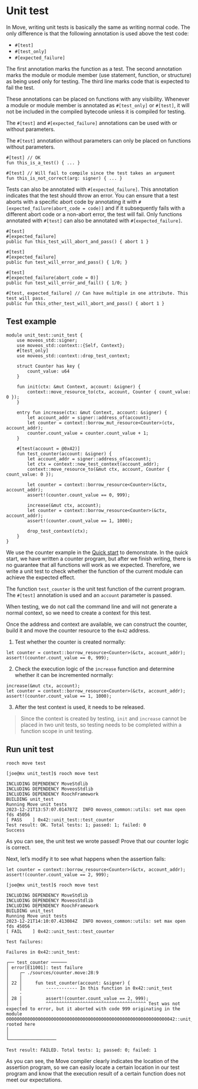 # Unit test

In Move, writing unit tests is basically the same as writing normal code. The only difference is that the following annotation is used above the test code:

- `#[test]`
- `#[test_only]`
- `#[expected_failure]`

The first annotation marks the function as a test. The second annotation marks the module or module member (use statement, function, or structure) as being used only for testing. The third line marks code that is expected to fail the test.

These annotations can be placed on functions with any visibility. Whenever a module or module member is annotated as `#[test_only]` or `#[test]`, it will not be included in the compiled bytecode unless it is compiled for testing.

The `#[test]` and `#[expected_failure]` annotations can be used with or without parameters.

The `#[test]` annotation without parameters can only be placed on functions without parameters.

```move
#[test] // OK
fun this_is_a_test() { ... }

#[test] // Will fail to compile since the test takes an argument
fun this_is_not_correct(arg: signer) { ... }
```

Tests can also be annotated with `#[expected_failure]`. This annotation indicates that the test should throw an error. You can ensure that a test aborts with a specific abort code by annotating it with `#[expected_failure(abort_code = code)]` and if it subsequently fails with a different abort code or a non-abort error, the test will fail. Only functions annotated with `#[test]` can also be annotated with `#[expected_failure]`.

```move
#[test]
#[expected_failure]
public fun this_test_will_abort_and_pass() { abort 1 }

#[test]
#[expected_failure]
public fun test_will_error_and_pass() { 1/0; }

#[test]
#[expected_failure(abort_code = 0)]
public fun test_will_error_and_fail() { 1/0; }

#[test, expected_failure] // Can have multiple in one attribute. This test will pass.
public fun this_other_test_will_abort_and_pass() { abort 1 }
```

## Test example

```move
module unit_test::unit_test {
    use moveos_std::signer;
    use moveos_std::context::{Self, Context};
    #[test_only]
    use moveos_std::context::drop_test_context;

    struct Counter has key {
        count_value: u64
    }

    fun init(ctx: &mut Context, account: &signer) {
        context::move_resource_to(ctx, account, Counter { count_value: 0 });
    }

    entry fun increase(ctx: &mut Context, account: &signer) {
        let account_addr = signer::address_of(account);
        let counter = context::borrow_mut_resource<Counter>(ctx, account_addr);
        counter.count_value = counter.count_value + 1;
    }

    #[test(account = @0x42)]
    fun test_counter(account: &signer) {
        let account_addr = signer::address_of(account);
        let ctx = context::new_test_context(account_addr);
        context::move_resource_to(&mut ctx, account, Counter { count_value: 0 });

        let counter = context::borrow_resource<Counter>(&ctx, account_addr);
        assert!(counter.count_value == 0, 999);

        increase(&mut ctx, account);
        let counter = context::borrow_resource<Counter>(&ctx, account_addr);
        assert!(counter.count_value == 1, 1000);

        drop_test_context(ctx);
    }
}
```

We use the counter example in the [Quick start](./quick-start.en-US.mdx) to demonstrate. In the quick start, we have written a counter program, but after we finish writing, there is no guarantee that all functions will work as we expected. Therefore, we write a unit test to check whether the function of the current module can achieve the expected effect.

The function `test_counter` is the unit test function of the current program. The `#[test]` annotation is used and an `account` parameter is passed.

When testing, we do not call the command line and will not generate a normal context, so we need to create a context for this test.

Once the address and context are available, we can construct the counter, build it and move the counter resource to the `0x42` address.

1. Test whether the counter is created normally:

```move
let counter = context::borrow_resource<Counter>(&ctx, account_addr);
assert!(counter.count_value == 0, 999);
```

2. Check the execution logic of the `increase` function and determine whether it can be incremented normally:

```move
increase(&mut ctx, account);
let counter = context::borrow_resource<Counter>(&ctx, account_addr);
assert!(counter.count_value == 1, 1000);
```

3. After the test context is used, it needs to be released.

> Since the context is created by testing, `init` and `increase` cannot be placed in two unit tests, so testing needs to be completed within a function scope in unit testing.

## Run unit test

```shell
rooch move test
```

```shell
[joe@mx unit_test]$ rooch move test

INCLUDING DEPENDENCY MoveStdlib
INCLUDING DEPENDENCY MoveosStdlib
INCLUDING DEPENDENCY RoochFramework
BUILDING unit_test
Running Move unit tests
2023-12-21T13:57:07.014787Z  INFO moveos_common::utils: set max open fds 45056
[ PASS    ] 0x42::unit_test::test_counter
Test result: OK. Total tests: 1; passed: 1; failed: 0
Success
```

As you can see, the unit test we wrote passed! Prove that our counter logic is correct.

Next, let’s modify it to see what happens when the assertion fails:

```move
let counter = context::borrow_resource<Counter>(&ctx, account_addr);
assert!(counter.count_value == 2, 999);
```

```shell
[joe@mx unit_test]$ rooch move test

INCLUDING DEPENDENCY MoveStdlib
INCLUDING DEPENDENCY MoveosStdlib
INCLUDING DEPENDENCY RoochFramework
BUILDING unit_test
Running Move unit tests
2023-12-21T14:10:07.413084Z  INFO moveos_common::utils: set max open fds 45056
[ FAIL    ] 0x42::unit_test::test_counter

Test failures:

Failures in 0x42::unit_test:

┌── test_counter ──────
│ error[E11001]: test failure
│    ┌─ ./sources/counter.move:28:9
│    │
│ 22 │     fun test_counter(account: &signer) {
│    │         ------------ In this function in 0x42::unit_test
│    ·
│ 28 │         assert!(counter.count_value == 2, 999);
│    │         ^^^^^^^^^^^^^^^^^^^^^^^^^^^^^^^^^^^^^^ Test was not expected to error, but it aborted with code 999 originating in the module 0000000000000000000000000000000000000000000000000000000000000042::unit_test rooted here
│
│
└──────────────────

Test result: FAILED. Total tests: 1; passed: 0; failed: 1
```

As you can see, the Move compiler clearly indicates the location of the assertion program, so we can easily locate a certain location in our test program and know that the execution result of a certain function does not meet our expectations.
